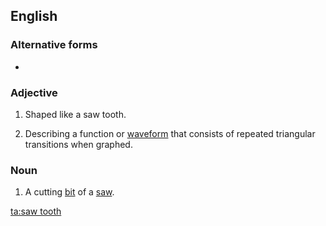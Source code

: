 ==English==

===Alternative forms===
* {{l|en|sawtooth}}

===Adjective===
{{en-adj|-}}

# Shaped like a saw tooth.
# {{lb|en|mathematics|engineering}} Describing a function or [[waveform]] that consists of repeated triangular transitions when graphed.

===Noun===
{{en-noun|saw teeth}}

# A cutting [[bit]] of a [[saw]].

[[ta:saw tooth]]